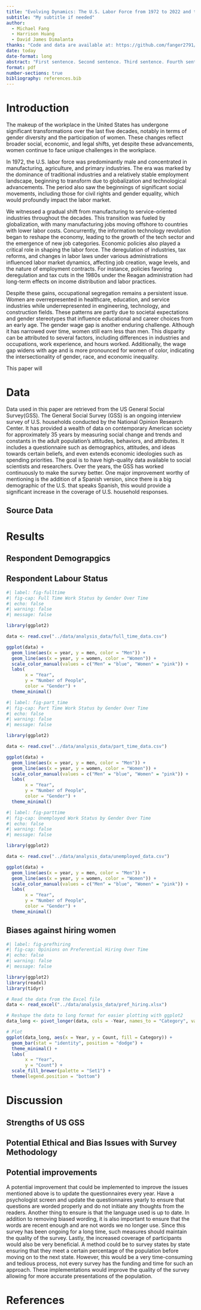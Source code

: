 ```yaml
---
title: "Evolving Dynamics: The U.S. Labor Force from 1972 to 2022 and the Enduring Challenges for Women in the Workplace"
subtitle: "My subtitle if needed"
author: 
  - Michael Fang
  - Harrison Huang
  - David James Dimalanta
thanks: "Code and data are available at: https://github.com/fanger2791/fanger2791-Enduring-Challenges-for-Women-in-the-Workplace."
date: today
date-format: long
abstract: "First sentence. Second sentence. Third sentence. Fourth sentence."
format: pdf
number-sections: true
bibliography: references.bib
---
```


# Introduction

The makeup of the workplace in the United States has undergone significant transformations over the last five decades, notably in terms of gender diversity and the participation of women. These changes reflect broader social, economic, and legal shifts, yet despite these advancements, women continue to face unique challenges in the workplace.

In 1972, the U.S. labor force was predominantly male and concentrated in manufacturing, agriculture, and primary industries. The era was marked by the dominance of traditional industries and a relatively stable employment landscape, beginning to transform due to globalization and technological advancements. The period also saw the beginnings of significant social movements, including those for civil rights and gender equality, which would profoundly impact the labor market.

We witnessed a gradual shift from manufacturing to service-oriented industries throughout the decades. This transition was fueled by globalization, with many manufacturing jobs moving offshore to countries with lower labor costs. Concurrently, the information technology revolution began to reshape the economy, leading to the growth of the tech sector and the emergence of new job categories. Economic policies also played a critical role in shaping the labor force. The deregulation of industries, tax reforms, and changes in labor laws under various administrations influenced labor market dynamics, affecting job creation, wage levels, and the nature of employment contracts. For instance, policies favoring deregulation and tax cuts in the 1980s under the Reagan administration had long-term effects on income distribution and labor practices.

Despite these gains, occupational segregation remains a persistent issue. Women are overrepresented in healthcare, education, and service industries while underrepresented in engineering, technology, and construction fields. These patterns are partly due to societal expectations and gender stereotypes that influence educational and career choices from an early age. The gender wage gap is another enduring challenge. Although it has narrowed over time, women still earn less than men. This disparity can be attributed to several factors, including differences in industries and occupations, work experience, and hours worked. Additionally, the wage gap widens with age and is more pronounced for women of color, indicating the intersectionality of gender, race, and economic inequality.

This paper will 

# Data

Data used in this paper are retrieved from the US General Social Survey(GSS).
The General Social Survey (GSS) is an ongoing interview survey of U.S. households conducted by the National Opinion Research Center. It has provided a wealth of data on contemporary American society for approximately 35 years by measuring social change and trends and constants in the adult population's attitudes, behaviors, and attributes. It includes a questionnaire such as demographics, attitudes, and ideas towards certain beliefs, and even extends economic ideologies such as spending priorities. The goal is to have high-quality data available to social scientists and researchers. Over the years, the GSS has worked continuously to make the survey better. One major improvement worthy of mentioning is the addition of a Spanish version, since there is a big demographic of the U.S. that speaks Spanish, this would provide a significant increase in the coverage of U.S. household responses.

## Source Data


# Results

## Respondent Demograpgics

## Respondent Labour Status

```r
#| label: fig-fulltime
#| fig-cap: Full Time Work Status by Gender Over Time
#| echo: false
#| warning: false
#| message: false

library(ggplot2)

data <- read.csv("../data/analysis_data/full_time_data.csv")

ggplot(data) +
  geom_line(aes(x = year, y = men, color = "Men")) +
  geom_line(aes(x = year, y = women, color = "Women")) +
  scale_color_manual(values = c("Men" = "blue", "Women" = "pink")) +
  labs(
       x = "Year",
       y = "Number of People",
       color = "Gender") +
  theme_minimal()
```

```r
#| label: fig-part_time
#| fig-cap: Part Time Work Status by Gender Over Time
#| echo: false
#| warning: false
#| message: false

library(ggplot2)

data <- read.csv("../data/analysis_data/part_time_data.csv")

ggplot(data) +
  geom_line(aes(x = year, y = men, color = "Men")) +
  geom_line(aes(x = year, y = women, color = "Women")) +
  scale_color_manual(values = c("Men" = "blue", "Women" = "pink")) +
  labs(
       x = "Year",
       y = "Number of People",
       color = "Gender") +
  theme_minimal()
```


```r
#| label: fig-parttime
#| fig-cap: Unemployed Work Status by Gender Over Time
#| echo: false
#| warning: false
#| message: false

library(ggplot2)

data <- read.csv("../data/analysis_data/unemployed_data.csv")

ggplot(data) +
  geom_line(aes(x = year, y = men, color = "Men")) +
  geom_line(aes(x = year, y = women, color = "Women")) +
  scale_color_manual(values = c("Men" = "blue", "Women" = "pink")) +
  labs(
       x = "Year",
       y = "Number of People",
       color = "Gender") +
  theme_minimal()
```
## Biases against hiring women

```r
#| label: fig-prefhiring
#| fig-cap: Opinions on Preferential Hiring Over Time
#| echo: false
#| warning: false
#| message: false

library(ggplot2)
library(readxl)
library(tidyr)

# Read the data from the Excel file
data <- read_excel("../data/analysis_data/pref_hiring.xlsx")

# Reshape the data to long format for easier plotting with ggplot2
data_long <- pivot_longer(data, cols = -Year, names_to = "Category", values_to = "Count")

# Plot
ggplot(data_long, aes(x = Year, y = Count, fill = Category)) +
  geom_bar(stat = "identity", position = "dodge") +
  theme_minimal() +
  labs(
       x = "Year",
       y = "Count") +
  scale_fill_brewer(palette = "Set1") +
  theme(legend.position = "bottom")

```


# Discussion

## Strengths of US GSS

## Potential Ethical and Bias Issues with Survey Methodology

## Potential improvements 

A potential improvement that could be implemented to improve the issues mentioned above is to update the questionnaires every year. Have a psychologist screen and update the questionnaires yearly to ensure that questions are worded properly and do not initiate any thoughts from the readers. Another thing to ensure is that the language used is up to date. In addition to removing biased wording, it is also important to ensure that the words are recent enough and are not words we no longer use. Since this survey has been ongoing for a long time, such measures should maintain the quality of the survey. Lastly, the increased coverage of participants would also be very beneficial. A method could be to survey states by state ensuring that they meet a certain percentage of the population before moving on to the next state. However, this would be a very time-consuming and tedious process, not every survey has the funding and time for such an approach. These implementations would improve the quality of the survey allowing for more accurate presentations of the population. 


\newpage


# References





